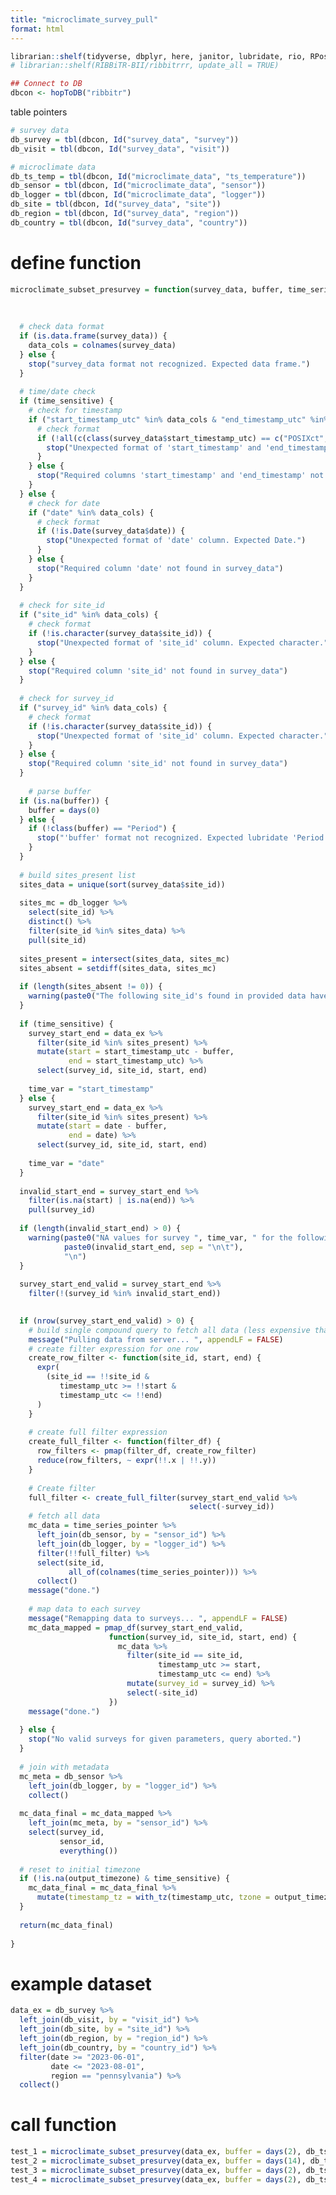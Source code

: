 ```yaml
---
title: "microclimate_survey_pull"
format: html
---
```



```r
librarian::shelf(tidyverse, dbplyr, here, janitor, lubridate, rio, RPostgres, stringr, DBI, parsedate, uuid, hms, RIBBiTR-BII/ribbitrrr, plotly)
# librarian::shelf(RIBBiTR-BII/ribbitrrr, update_all = TRUE)

## Connect to DB
dbcon <- hopToDB("ribbitr")

```

table pointers
```r
# survey data
db_survey = tbl(dbcon, Id("survey_data", "survey"))
db_visit = tbl(dbcon, Id("survey_data", "visit"))

# microclimate data
db_ts_temp = tbl(dbcon, Id("microclimate_data", "ts_temperature"))
db_sensor = tbl(dbcon, Id("microclimate_data", "sensor"))
db_logger = tbl(dbcon, Id("microclimate_data", "logger"))
db_site = tbl(dbcon, Id("survey_data", "site"))
db_region = tbl(dbcon, Id("survey_data", "region"))
db_country = tbl(dbcon, Id("survey_data", "country"))
```

# define function
```r
microclimate_subset_presurvey = function(survey_data, buffer, time_series_pointer, time_sensitive = FALSE, output_timezone = NA) {
  
  
  
  # check data format
  if (is.data.frame(survey_data)) {
    data_cols = colnames(survey_data)
  } else {
    stop("survey_data format not recognized. Expected data frame.")
  }
  
  # time/date check
  if (time_sensitive) {
    # check for timestamp
    if ("start_timestamp_utc" %in% data_cols & "end_timestamp_utc" %in% data_cols) {
      # check format
      if (!all(c(class(survey_data$start_timestamp_utc) == c("POSIXct", "POSIXt"), class(survey_data$end_timestamp_utc) == c("POSIXct", "POSIXt")))) {
        stop("Unexpected format of 'start_timestamp' and 'end_timestamp' columns. Expected c('POSIXct', 'POSIXt')")
      }
    } else {
      stop("Required columns 'start_timestamp' and 'end_timestamp' not found in survey_data")
    }
  } else {
    # check for date
    if ("date" %in% data_cols) {
      # check format
      if (!is.Date(survey_data$date)) {
        stop("Unexpected format of 'date' column. Expected Date.")
      }
    } else {
      stop("Required column 'date' not found in survey_data")
    }
  }
  
  # check for site_id
  if ("site_id" %in% data_cols) {
    # check format
    if (!is.character(survey_data$site_id)) {
      stop("Unexpected format of 'site_id' column. Expected character.")
    }
  } else {
    stop("Required column 'site_id' not found in survey_data")
  }
  
  # check for survey_id
  if ("survey_id" %in% data_cols) {
    # check format
    if (!is.character(survey_data$site_id)) {
      stop("Unexpected format of 'site_id' column. Expected character.")
    }
  } else {
    stop("Required column 'site_id' not found in survey_data")
  }
  
    # parse buffer
  if (is.na(buffer)) {
    buffer = days(0)
  } else {
    if (!class(buffer) == "Period") {
      stop("'buffer' format not recognized. Expected lubridate 'Period'.")
    }
  }
  
  # build sites_present list
  sites_data = unique(sort(survey_data$site_id))
  
  sites_mc = db_logger %>%
    select(site_id) %>%
    distinct() %>%
    filter(site_id %in% sites_data) %>%
    pull(site_id)
  
  sites_present = intersect(sites_data, sites_mc)
  sites_absent = setdiff(sites_data, sites_mc)
  
  if (length(sites_absent != 0)) {
    warning(paste0("The following site_id's found in provided data have no associated microclimate loggers and will be ignored: ", paste(sites_absent, collapse = ", ")))
  }
  
  if (time_sensitive) {
    survey_start_end = data_ex %>%
      filter(site_id %in% sites_present) %>%
      mutate(start = start_timestamp_utc - buffer,
             end = start_timestamp_utc) %>%
      select(survey_id, site_id, start, end)
    
    time_var = "start_timestamp"
  } else {
    survey_start_end = data_ex %>%
      filter(site_id %in% sites_present) %>%
      mutate(start = date - buffer,
             end = date) %>%
      select(survey_id, site_id, start, end)
    
    time_var = "date"
  }
  
  invalid_start_end = survey_start_end %>%
    filter(is.na(start) | is.na(end)) %>%
    pull(survey_id)
  
  if (length(invalid_start_end) > 0) {
    warning(paste0("NA values for survey ", time_var, " for the following surveys:\n\t"),
            paste0(invalid_start_end, sep = "\n\t"),
            "\n")
  }
  
  survey_start_end_valid = survey_start_end %>%
    filter(!(survey_id %in% invalid_start_end))
  

  if (nrow(survey_start_end_valid) > 0) {
    # build single compound query to fetch all data (less expensive than hundreds of queries)
    message("Pulling data from server... ", appendLF = FALSE)
    # create filter expression for one row
    create_row_filter <- function(site_id, start, end) {
      expr(
        (site_id == !!site_id & 
           timestamp_utc >= !!start & 
           timestamp_utc <= !!end)
      )
    }
    
    # create full filter expression
    create_full_filter <- function(filter_df) {
      row_filters <- pmap(filter_df, create_row_filter)
      reduce(row_filters, ~ expr(!!.x | !!.y))
    }
    
    # Create filter
    full_filter <- create_full_filter(survey_start_end_valid %>%
                                        select(-survey_id))
    # fetch all data
    mc_data = time_series_pointer %>%
      left_join(db_sensor, by = "sensor_id") %>%
      left_join(db_logger, by = "logger_id") %>%
      filter(!!full_filter) %>%
      select(site_id,
             all_of(colnames(time_series_pointer))) %>%
      collect()
    message("done.")
    
    # map data to each survey
    message("Remapping data to surveys... ", appendLF = FALSE)
    mc_data_mapped = pmap_df(survey_start_end_valid,
                      function(survey_id, site_id, start, end) {
                        mc_data %>%
                          filter(site_id == site_id,
                                 timestamp_utc >= start,
                                 timestamp_utc <= end) %>%
                          mutate(survey_id = survey_id) %>%
                          select(-site_id)
                      })
    message("done.")
    
  } else {
    stop("No valid surveys for given parameters, query aborted.")
  }
  
  # join with metadata
  mc_meta = db_sensor %>%
    left_join(db_logger, by = "logger_id") %>%
    collect()
  
  mc_data_final = mc_data_mapped %>%
    left_join(mc_meta, by = "sensor_id") %>%
    select(survey_id,
           sensor_id,
           everything())
  
  # reset to initial timezone
  if (!is.na(output_timezone) & time_sensitive) {
    mc_data_final = mc_data_final %>%
      mutate(timestamp_tz = with_tz(timestamp_utc, tzone = output_timezone))
  }
  
  return(mc_data_final)
  
}

```

# example dataset
```r
data_ex = db_survey %>%
  left_join(db_visit, by = "visit_id") %>%
  left_join(db_site, by = "site_id") %>%
  left_join(db_region, by = "region_id") %>%
  left_join(db_country, by = "country_id") %>%
  filter(date >= "2023-06-01",
         date <= "2023-08-01",
         region == "pennsylvania") %>%
  collect()

```

# call function
```r
test_1 = microclimate_subset_presurvey(data_ex, buffer = days(2), db_ts_temp, time_sensitive = FALSE, output_timezone = NA)
test_2 = microclimate_subset_presurvey(data_ex, buffer = days(14), db_ts_temp, time_sensitive = FALSE, output_timezone = NA)
test_3 = microclimate_subset_presurvey(data_ex, buffer = days(2), db_ts_temp, time_sensitive = TRUE, output_timezone = NA)
test_4 = microclimate_subset_presurvey(data_ex, buffer = days(2), db_ts_temp, time_sensitive = TRUE, output_timezone = "America/Los_Angeles")
```